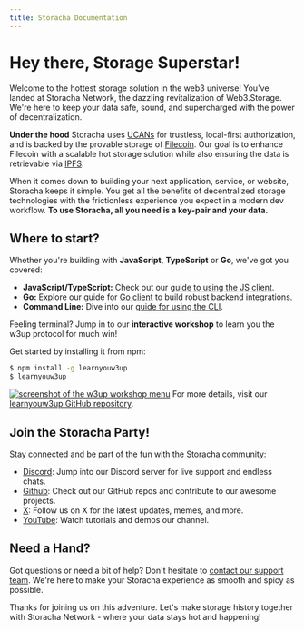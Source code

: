 ```yaml
---
title: Storacha Documentation
---
```



# Hey there, Storage Superstar!

Welcome to the hottest storage solution in the web3 universe! You've landed at Storacha Network, the dazzling revitalization of Web3.Storage. We're here to keep your data safe, sound, and supercharged with the power of decentralization.

**Under the hood** Storacha uses [UCANs](https://github.com/ucan-wg) for trustless, local-first authorization, and is backed by the provable storage of [Filecoin](https://docs.filecoin.io/basics/what-is-filecoin). Our goal is to enhance Filecoin with a scalable hot storage solution while also ensuring the data is retrievable via [IPFS](https://docs.ipfs.tech/).

When it comes down to building your next application, service, or website, Storacha keeps it simple. You get all the benefits of decentralized storage technologies with the frictionless experience you expect in a modern dev workflow. **To use Storacha, all you need is a key-pair and your data.**

## Where to start?

Whether you're building with **JavaScript**, **TypeScript**  or **Go**, we've got you covered:

- **JavaScript/TypeScript:** Check out our [guide to using the JS client](/js-client).
- **Go:** Explore our guide for [Go client](/go-client) to build robust backend integrations.
- **Command Line:** Dive into our [guide for using the CLI](/cli).

Feeling terminal? Jump in to our **interactive workshop** to learn you the w3up protocol for much win!

Get started by installing it from npm:

```sh
$ npm install -g learnyouw3up
$ learnyouw3up
```

[![screenshot of the w3up workshop menu](./learnyouw3up.png)](https://github.com/storacha/learnyouw3up)
For more details, visit our [learnyouw3up GitHub repository](https://github.com/storacha/learnyouw3up).

## Join the Storacha Party!

Stay connected and be part of the fun with the Storacha community:

- [Discord](https://discord.gg/8uza4ha73R): Jump into our Discord server for live support and endless chats.
- [Github](https://github.com/storacha): Check out our GitHub repos and contribute to our awesome projects.
- [X](https://x.com/storachanetwork): Follow us on X for the latest updates, memes, and more.
- [YouTube](https://www.youtube.com/@StorachaNetwork): Watch tutorials and demos our channel.

## Need a Hand?

Got questions or need a bit of help? Don't hesitate to [contact our support team](mailto:support@storacha.network). We're here to make your Storacha experience as smooth and spicy as possible.

Thanks for joining us on this adventure. Let's make storage history together with Storacha Network - where your data stays hot and happening!

<Cards>
  <Card icon='💾 ' title="CLI" href="/cli" />
  <Card icon='✨ ' title="JS Client" href="/js-client" />
  <Card icon='🐹 ' title="Go Client" href="/go-client" />
</Cards>
